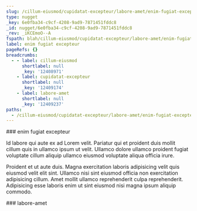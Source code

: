 ```yaml
---
slug: /cillum-eiusmod/cupidatat-excepteur/labore-amet/enim-fugiat-excepteur
type: nugget
_key: 6e0fba34-c9cf-4208-9ad9-7871451fddc8
_id: nugget/6e0fba34-c9cf-4208-9ad9-7871451fddc8
_rev: _iKCEmoO--A
fspath: blah/cillum-eiusmod/cupidatat-excepteur/labore-amet/enim-fugiat-excepteur.md
label: enim fugiat excepteur
pageRefs: {}
breadcrumbs:
  - - label: cillum-eiusmod
      shortlabel: null
      _key: '12408971'
    - label: cupidatat-excepteur
      shortlabel: null
      _key: '12409174'
    - label: labore-amet
      shortlabel: null
      _key: '12409237'
paths:
  - /cillum-eiusmod/cupidatat-excepteur/labore-amet/enim-fugiat-excepteur
---
```


<NuggetArea>
<Nugget slug="/cillum-eiusmod/cupidatat-excepteur/labore-amet/enim-fugiat-excepteur" type="nugget" _key="6e0fba34-c9cf-4208-9ad9-7871451fddc8" _id="nugget/6e0fba34-c9cf-4208-9ad9-7871451fddc8" _rev="_iKCEmoO--A" fspath="blah/cillum-eiusmod/cupidatat-excepteur/labore-amet/enim-fugiat-excepteur.md" label="enim fugiat excepteur" paths="/cillum-eiusmod/cupidatat-excepteur/labore-amet/enim-fugiat-excepteur">
<NuggetBody>
### enim fugiat excepteur

Id labore qui aute ex ad Lorem velit. Pariatur qui et proident duis mollit cillum quis in ullamco ipsum ut velit. Ullamco dolore ullamco proident fugiat voluptate cillum aliquip ullamco eiusmod voluptate aliqua officia irure.

Proident et ut aute duis. Magna exercitation laboris adipisicing velit quis eiusmod velit elit sint. Ullamco nisi sint eiusmod officia non exercitation adipisicing cillum. Amet mollit ullamco reprehenderit culpa reprehenderit. Adipisicing esse laboris enim ut sint eiusmod nisi magna ipsum aliquip commodo.

</NuggetBody>
<Breadcrumbs>
<Crumbs>
<Crumb _key="12408971" label="cillum-eiusmod" /><Crumb _key="12409174" label="cupidatat-excepteur" /><Crumb _key="12409237" label="labore-amet" />
</Crumbs>
</Breadcrumbs>
</Nugget>

<NuggetsInbound>
</NuggetsInbound>
<NuggetsOutbound>
</NuggetsOutbound>
</NuggetArea>
<PassagesInbound>
<Passage direction="inbound" type="passage" _key="12409237" _id="passage/12409237" _rev="_iKCEmoO---" label="labore-amet" passage="labore-amet" fspath="blah/cillum-eiusmod/cupidatat-excepteur/labore-amet" paths="/cillum-eiusmod/cupidatat-excepteur/labore-amet" slug="/cillum-eiusmod/cupidatat-excepteur/labore-amet">
<NuggetBody>
### labore-amet

</NuggetBody>
<Breadcrumbs>
<Crumbs>
<Crumb _key="12408971" label="cillum-eiusmod" /><Crumb _key="12409174" label="cupidatat-excepteur" />
</Crumbs>
</Breadcrumbs>
</Passage>

</PassagesInbound>
<PassagesOutbound>
</PassagesOutbound>